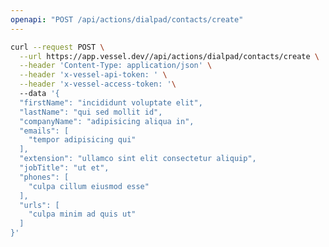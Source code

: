 ```yaml
---
openapi: "POST /api/actions/dialpad/contacts/create"
---
```


<RequestExample>

```bash Request
curl --request POST \
  --url https://app.vessel.dev//api/actions/dialpad/contacts/create \
  --header 'Content-Type: application/json' \
  --header 'x-vessel-api-token: ' \
  --header 'x-vessel-access-token: '\ 
  --data '{
  "firstName": "incididunt voluptate elit",
  "lastName": "qui sed mollit id",
  "companyName": "adipisicing aliqua in",
  "emails": [
    "tempor adipisicing qui"
  ],
  "extension": "ullamco sint elit consectetur aliquip",
  "jobTitle": "ut et",
  "phones": [
    "culpa cillum eiusmod esse"
  ],
  "urls": [
    "culpa minim ad quis ut"
  ]
}'
```

</RequestExample>


      